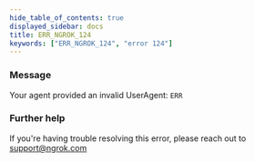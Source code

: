 ```yaml
---
hide_table_of_contents: true
displayed_sidebar: docs
title: ERR_NGROK_124
keywords: ["ERR_NGROK_124", "error 124"]
---
```


### Message

Your agent provided an invalid UserAgent: `ERR`

### Further help

If you're having trouble resolving this error, please reach out to [support@ngrok.com](mailto:support@ngrok.com?subject=Help%20with%20ERR_NGROK_124)
